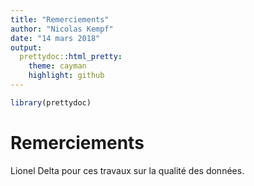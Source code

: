 ```yaml
---
title: "Remerciements"
author: "Nicolas Kempf"
date: "14 mars 2018"
output: 
  prettydoc::html_pretty:
    theme: cayman
    highlight: github
---
```


```r
library(prettydoc)
```

# Remerciements

Lionel Delta pour ces travaux sur la qualité des données. 

